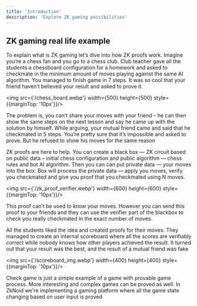 ```yaml
---
title: 'Introduction'
description: 'Explore ZK gaming possibilities'
---
```


## ZK gaming real life example

To explain what is ZK gaming let’s dive into how ZK proofs work. 
Imagine you’re a chess fan and you go to a chess club. 
Club teacher gave all the students a chessboard configuration for a homework and asked to checkmate in the minimum amount of moves playing against the same AI algorithm. 
You managed to finish game in 7 steps. It was so cool that your friend haven’t believed your result and asked to prove it.


<img src={'/chess_board.webp'} width={500} height={500} style={{marginTop: '10px'}}/>

The problem is, you can’t share your moves with your friend – he can then show the same steps on the next lesson and say he came up with the solution by himself. 
While arguing, your mutual friend came and said that he checkmated in 5 steps. 
You’re pretty sure that it’s impossible and asked to prove. But he refused to show his moves for the same reason

ZK proofs are here to help. 
You can create a black box — ZK circuit based on public data – initial chess configuration and public algorithm — chess rules and bot AI algorithm. 
Then you can can put private data — your moves into the box. 
Box will process the private data — apply you moves, verify you checkmated and give you proof that you checkmated using N moves.

<img src={'/zk_proof_verifier.webp'} width={600} height={600} style={{marginTop: '10px'}}/>

This proof can’t be used to know your moves. 
However you can send this proof to your friends and they can use the verifier part of the blackbox to check you really checkmated in the exact number of moves.

All the students liked the idea and created proofs for their moves. 
They managed to create an internal scoreboard where all the scores are verifiably correct while nobody knows how other players achieved the result. 
It turned out that your result was the best, and the result of a mutual friend was fake

<img src={'/scoreboard_img.webp'} width={400} height={400} style={{marginTop: '10px'}}/>

Check game is just a simple example of a game with provable game process. 
More interesting and complex games can be proved as well. 
In ZkNoid we're implementing a gaming platform where all the game state changing based on user input is proved